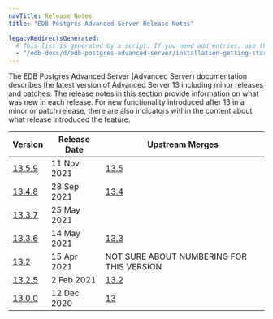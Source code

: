 ```yaml
---
navTitle: Release Notes
title: "EDB Postgres Advanced Server Release Notes"

legacyRedirectsGenerated:
  # This list is generated by a script. If you need add entries, use the `legacyRedirects` key.
  - "/edb-docs/d/edb-postgres-advanced-server/installation-getting-started/release-notes/13/index.html"
---
```


The EDB Postgres Advanced Server (Advanced Server) documentation describes the latest version of Advanced Server 13 including minor releases and patches. The release notes in this section provide information on what was new in each release. For new functionality introduced after 13 in a minor or patch release, there are also indicators within the content about what release introduced the feature.

| Version | Release Date | Upstream Merges | 
| ------- | ------------ | --------------- | 
| [13.5.9]() | 11 Nov 2021  | [13.5](https://www.postgresql.org/about/news/postgresql-141-135-129-1114-1019-and-9624-released-2349/) | 
| [13.4.8]() | 28 Sep 2021  | [13.4](https://www.postgresql.org/about/news/postgresql-134-128-1113-1018-9623-and-14-beta-3-released-2277/) | 
| [13.3.7]() | 25 May 2021  | |
| [13.3.6]() | 14 May 2021  | [13.3](https://www.postgresql.org/about/news/postgresql-133-127-1112-1017-and-9622-released-2210/) |
| [13.2]()   | 15 Apr 2021  | NOT SURE ABOUT NUMBERING FOR THIS VERSION |
| [13.2.5]() | 2 Feb 2021   | [13.2](https://www.postgresql.org/about/news/postgresql-132-126-1111-1016-9621-and-9525-released-2165/) |
| [13.0.0](20_epas13_rel_notes) | 12 Dec 2020 | [13](hhttps://www.postgresql.org/docs/13/release-13.html) |
